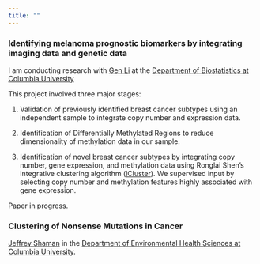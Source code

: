 ```yaml
---
title: ""
---
```


### Identifying melanoma prognostic biomarkers by integrating imaging data and genetic data


I am conducting research with [Gen Li](https://sites.google.com/view/ligen) at the [Department of Biostatistics at Columbia University](https://www.mailman.columbia.edu/become-student/departments/biostatistics) 

This project involved three major stages:

1. Validation of previously identified breast cancer subtypes using an independent sample to integrate copy number and expression data. 

2. Identification of Differentially Methylated Regions to reduce dimensionality of methylation data in our sample. 

3. Identification of novel breast cancer subtypes by integrating copy number, gene expression, and methylation data using Ronglai Shen's integrative clustering algorithm ([iCluster](https://www.bioconductor.org/packages/release/bioc/html/iClusterPlus.html)). We supervised input by selecting copy number and methylation features highly associated with gene expression.

Paper in progress. 

### Clustering of Nonsense Mutations in Cancer

[Jeffrey Shaman](http://blogs.cuit.columbia.edu/jls106/) in the [Department of Environmental Health Sciences at Columbia University](https://www.mailman.columbia.edu/become-student/departments/environmental-health-sciences-ehs).
